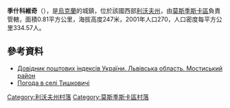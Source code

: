 {{coord|49|42|55|N|22|55|25|E|scale:100000|display=title}}

'''季什科維奇'''（{{lang-uk|Тишковичі}}），是[[烏克蘭|烏克蘭]]的城鎮，位於該國西部[[利沃夫州|利沃夫州]]，由[[莫斯季斯卡區|莫斯季斯卡區]]負責管轄，面積0.81平方公里，海拔高度247米，2001年人口270，人口密度每平方公里334.57人。

==參考資料==
*[http://www.uaidx.com/13/294/index Довідник поштових індексів України. Львівська область. Мостиський район]{{Wayback|url=http://www.uaidx.com/13/294/index |date=20161018190804 }}
* [http://weather.in.ua/ua/l'vovskaja/26190 Погода в селі Тишковичі]{{Wayback|url=http://weather.in.ua/ua/l'vovskaja/26190 |date=20160305080537 }}

[[Category:利沃夫州村落|Category:利沃夫州村落]]
[[Category:莫斯季斯卡區村落|Category:莫斯季斯卡區村落]]


{{Lviv-geo-stub}}